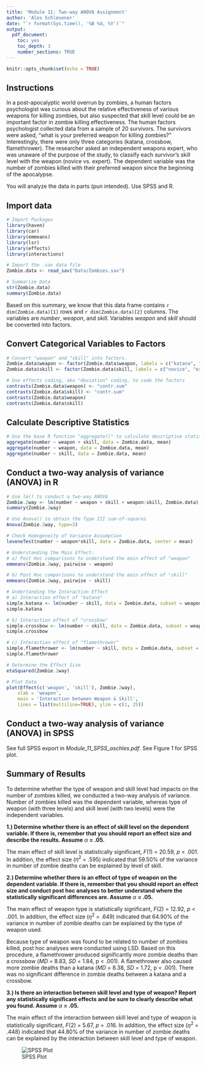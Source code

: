 ```yaml
---
title: 'Module 11: Two-way ANOVA Assignment'
author: 'Alex Schlesener'
date: "`r format(Sys.time(), '%B %d, %Y')`"
output:
  pdf_document:
    toc: yes
    toc_depth: 3
    number_sections: TRUE
---
```


```r
knitr::opts_chunk$set(echo = TRUE)
```

## Instructions

In a post-apocalyptic world overrun by zombies, a human factors psychologist was curious about the relative effectiveness of various weapons for killing zombies, but also suspected that skill level could be an important factor in zombie killing effectiveness. The human factors psychologist collected data from a sample of 20 survivors. The survivors were asked, "what is your preferred weapon for killing zombies?" Interestingly, there were only three categories (katana, crossbow, flamethrower). The researcher asked an independent weapons expert, who was unaware of the purpose of the study, to classify each survivor's skill level with the weapon (novice vs. expert). The dependent variable was the number of zombies killed with their preferred weapon since the beginning of the apocalypse.

You will analyze the data in parts (pun intended). Use SPSS and R.

## Import data

```r
# Import Packages
library(haven)
library(car)
library(emmeans)
library(lsr)
library(effects)
library(interactions)

# Import the .sav data file
Zombie.data <- read_sav("Data/Zombies.sav")

# Summarize Data
str(Zombie.data)
summary(Zombie.data)

```

Based on this summary, we know that this data frame contains `r dim(Zombie.data)[1]` rows and `r dim(Zombie.data)[2]` columns. The variables are *number*, *weapon*, and *skill*. Variables *weapon* and *skill* should be converted into factors.

## Convert Categorical Variables to Factors

```r
# Convert "weapon" and "skill" into factors.
Zombie.data$weapon <- factor(Zombie.data$weapon, labels = c("katana", "crossbow", "flamethrower"))
Zombie.data$skill <- factor(Zombie.data$skill, labels = c("novice", "expert"))

# Use effects coding, aka "deviation" coding, to code the factors
contrasts(Zombie.data$weapon) <- "contr.sum"
contrasts(Zombie.data$skill) <- "contr.sum"
contrasts(Zombie.data$weapon)
contrasts(Zombie.data$skill)
```

## Calculate Descriptive Statistics

```r
# Use the base R function "aggregate()" to calculate descriptive statistics by condition
aggregate(number ~ weapon + skill, data = Zombie.data, mean)
aggregate(number ~ weapon, data = Zombie.data, mean)
aggregate(number ~ skill, data = Zombie.data, mean)
```

## Conduct a two-way analysis of variance (ANOVA) in R

```r
# Use lm() to conduct a two-way ANOVA
Zombie.2way <- lm(number ~ weapon + skill + weapon:skill, Zombie.data)
summary(Zombie.2way)

# Use Anova() to obtain the Type III sum-of-squares
Anova(Zombie.2way, type=3)

# Check Homogeneity of Variance Assumption
leveneTest(number ~ weapon*skill, data = Zombie.data, center = mean)

# Understanding the Main Effect:
# a) Post Hoc comparisons to understand the main effect of "weapon"
emmeans(Zombie.2way, pairwise ~ weapon)

# b) Post Hoc comparisons to understand the main effect of "skill"
emmeans(Zombie.2way, pairwise ~ skill)

# Undertanding the Interaction Effect
# a) Interaction effect of "katana"
simple.katana <- lm(number ~ skill, data = Zombie.data, subset = weapon == "katana")
simple.katana

# b) Interaction effect of "crossbow"
simple.crossbow <- lm(number ~ skill, data = Zombie.data, subset = weapon == "crossbow")
simple.crossbow 

# c) Interaction effect of "flamethrower"
simple.flamethrower <- lm(number ~ skill, data = Zombie.data, subset = weapon == "flamethrower")
simple.flamethrower 

# Determine the Effect Size
etaSquared(Zombie.2way)

# Plot Data
plot(Effect(c('weapon', 'skill'), Zombie.2way), 
    xlab = 'weapon', 
    main = 'Interaction between Weapon & Skill',
    lines = list(multiline=TRUE), ylim = c(1, 25))
```

## Conduct a two-way analysis of variance (ANOVA) in SPSS

See full SPSS export in *Module_11_SPSS_aschles.pdf*. See Figure 1 for SPSS plot.

## Summary of Results

To determine whether the type of weapon and skill level had impacts on the number of zombies killed, we conducted a two-way analysis of variance. Number of zombies killed was the dependent variable, whereas type of weapon (with three levels) and skill level (with two levels) were the independent variables.

**1.) Determine whether there is an effect of skill level on the dependent variable. If there is, remember that you should report an effect size and describe the results. Assume** $\alpha$ **= .05.**

The main effect of skill level is statistically significant, *F*(1) = 20.59, *p* \< .001. In addition, the effect size ($\eta^2$ = .595) indicated that 59.50% of the variance in number of zombie deaths can be explained by level of skill.

**2.) Determine whether there is an effect of type of weapon on the dependent variable. If there is, remember that you should report an effect size and conduct post hoc analyses to better understand where the statistically significant differences are. Assume** $\alpha$ **= .05.**

The main effect of weapon type is statistically significant, *F*(2) = 12.92, *p* \< .001. In addition, the effect size ($\eta^2$ = .649) indicated that 64.90% of the variance in number of zombie deaths can be explained by the type of weapon used.

Because type of weapon was found to be related to number of zombies killed, post hoc analyses were conducted using LSD. Based on this procedure, a flamethrower produced significantly more zombie deaths than a crossbow (*MD* = 8.83, *SD* = 1.84, p < .001). A flamethrower also caused more zombie deaths than a katana (*MD* = 8.38, *SD* = 1.72, p < .001). There was no significant difference in zombie deaths between a katana and a crossbow. 

**3.) Is there an interaction between skill level and type of weapon? Report any statistically significant effects and be sure to clearly describe what you found. Assume** $\alpha$ **= .05.**

The main effect of the interaction between skill level and type of weapon is statistically significant, *F*(2) = 5.67, *p* = .016. In addition, the effect size ($\eta^2$ = .448) indicated that 44.80% of the variance in number of zombie deaths can be explained by the interaction between skill level and type of weapon. 

![SPSS Plot](SPSS/Zombies.png)
